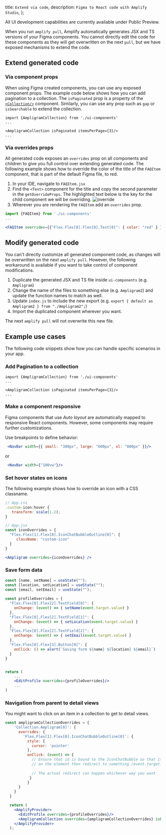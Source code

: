   title: `Extend via code`,
  description: `Figma to React code with Amplify Studio`,
};

<Callout warning>

All UI development capabilities are currently available under Public Preview.

</Callout>

When you run `amplify pull`, Amplify automatically generates JSX and TS versions of your Figma components. You cannot directly edit the code for these components as they will get overwritten on the next `pull`, but we have exposed mechanisms to extend the code. 

## Extend generated code

### Via component props
When using Figma created components, you can use any exposed component props. The example code below shows how you can add pagination to a collection. The `isPaginated` prop is a property of the [`<Collection/>`](https://ui.docs.amplify.aws/components/collection) component. Similarly, you can use any prop such as `gap` or `isSearchable` to extend the collection.

```
import {AmpligramCollection} from './ui-components'
...

<AmpligramCollection isPaginated itemsPerPage={3}/>
...

```

### Via overrides props
All generated code exposes an `overrides` prop on all components and children to give you full control over extending generated code. The following example shows how to override the color of the title of the `FAQItem` component, that is part of the default Figma file, to red.

1. In your IDE, navigate to `FAQItem.jsx` 
2. Find the `<Text>` component for the title and copy the second parameter in the `getOverrideProps`. The highlighted text below is the key for the child component we will be overriding.
![override](/images/console/ui-override.png)
3. Wherever you are rendering the `FAQItem` add an `overrides` prop.

```jsx
import {FAQItem} from './ui-components'
...

<FAQItem overrides={{"Flex.Flex[0].Flex[0].Text[0]": { color: "red" } }}/>
```


## Modify generated code
You can't directly customize all generated component code, as changes will be overwritten on the next `amplify pull`. However, the following workaround is available if you want to take control of component modifications.

1. Duplicate the generated JSX and TS file inside `ui-components` (e.g. `Ampligram`)
2. Change the name of the files to something else (e.g. `Ampligram2`) and update the function names to match as well.
3. Update `index.js` to include the new export (e.g. `export { default as Ampligram2 } from "./Ampligram2";`)
4. Import the duplicated component wherever you want.

The next `amplify pull` will not overwrite this new file.

## Example use cases
The following code snippets show how you can handle specific scenarios in your app.

### Add Pagination to a collection

```
import {AmpligramCollection} from './ui-components'
...

<AmpligramCollection isPaginated itemsPerPage={3}/>
...

```
### Make a component responsive
Figma components that use *Auto layout* are automatically mapped to responsive React components. However, some components may require further customizations. 

Use breakpoints to define behavior:

```jsx
 <NavBar width={{ small: "300px", large: "600px", xl: "800px" }}/>
```

or 

```jsx
 <NavBar width={"100vw"}/>
```

### Set hover states on icons

The following example shows how to override an icon with a CSS classname.

```jsx
// App.css
.custom-icon:hover {
   transform: scale(1.2);
}

// App.jsx
const iconOverrides = {
  "Flex.Flex[1].Flex[0].IconChatBubbleOutline[0]": {
     className: "custom-icon"
  }
}

<Ampligram overrides={iconOverrides} />
```


### Save form data

```jsx
const [name, setName] = useState("");
const [location, setLocation] = useState("");
const [email, setEmail] = useState("");
  
const profileOverrides = {
  "Flex.Flex[0].Flex[2].TextField[0]": {
    onChange: (event) => { setName(event.target.value) }
  },
  "Flex.Flex[0].Flex[2].TextField[1]": {
    onChange: (event) => { setLocation(event.target.value) }
  },
  "Flex.Flex[0].Flex[2].TextField[2]": {
    onChange: (event) => { setEmail(event.target.value) }
  },
  "Flex.Flex[0].Flex[3].Button[0]": {
    onClick: () => alert(`Saving form ${name} ${location} ${email}`)
  }
}


return (
    ...
    <EditProfile overrides={profileOverrides}/>
    ...
)
```

### Navigation from parent to detail views

You might want to click on an item in a collection to get to detail views.

```jsx
const ampligramCollectionOverrides = {
    'Collection.Ampligram[0]': {
      overrides: {
        'Flex.Flex[1].Flex[0].IconChatBubbleOutline[0]': { 
          style: {
            cursor: 'pointer'
          },
          onClick: (event) => {
            // Ensure that id is bound to the IconChatBubble so that it exists
            // on the element then redirect to something /event.target.id
            
            // The actual redirect can happen whichever way you want
           } 
          }
      }
    }
  }

  return (
    <AmplifyProvider>
      <EditProfile overrides={profileOverrides}/>
      <AmpligramCollection overrides={ampligramCollectionOverrides} isPaginated itemsPerPage={1}/> 
    </AmplifyProvider>
  );
  ```